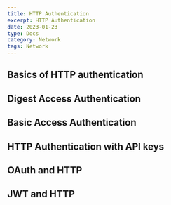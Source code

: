 ```yaml
---
title: HTTP Authentication
excerpt: HTTP Authentication
date: 2023-01-23
type: Docs
category: Network
tags: Network
---
```


## Basics of HTTP authentication

## Digest Access Authentication

## Basic Access Authentication

## HTTP Authentication with API keys

## OAuth and HTTP

## JWT and HTTP